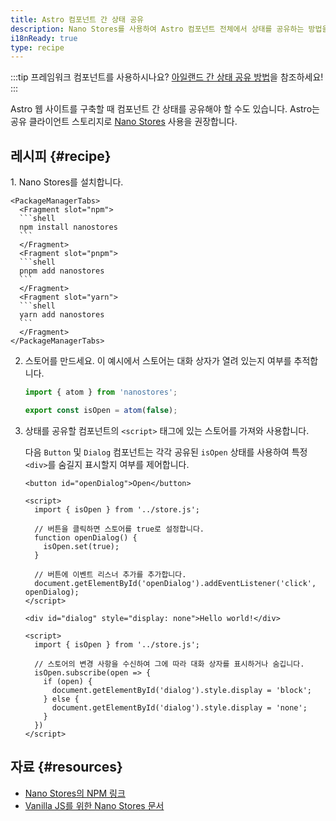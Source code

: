 ```yaml
---
title: Astro 컴포넌트 간 상태 공유
description: Nano Stores를 사용하여 Astro 컴포넌트 전체에서 상태를 공유하는 방법을 알아보세요.
i18nReady: true
type: recipe
---
```


:::tip
프레임워크 컴포넌트를 사용하시나요? [아일랜드 간 상태 공유 방법](/ko/recipes/sharing-state-islands/)을 참조하세요!
:::

Astro 웹 사이트를 구축할 때 컴포넌트 간 상태를 공유해야 할 수도 있습니다. Astro는 공유 클라이언트 스토리지로 [Nano Stores](https://github.com/nanostores/nanostores) 사용을 권장합니다.

## 레시피 \{#recipe\}

<Steps>
1. Nano Stores를 설치합니다.

    <PackageManagerTabs>
      <Fragment slot="npm">
      ```shell
      npm install nanostores
      ```
      </Fragment>
      <Fragment slot="pnpm">
      ```shell
      pnpm add nanostores
      ```
      </Fragment>
      <Fragment slot="yarn">
      ```shell
      yarn add nanostores
      ```
      </Fragment>
    </PackageManagerTabs>

2. 스토어를 만드세요. 이 예시에서 스토어는 대화 상자가 열려 있는지 여부를 추적합니다.

    ```ts title="src/store.js"
    import { atom } from 'nanostores';

    export const isOpen = atom(false);
    ```

3. 상태를 공유할 컴포넌트의 `<script>` 태그에 있는 스토어를 가져와 사용합니다.

    다음 `Button` 및 `Dialog` 컴포넌트는 각각 공유된 `isOpen` 상태를 사용하여 특정 `<div>`를 숨길지 표시할지 여부를 제어합니다.

    ```astro title="src/components/Button.astro"
    <button id="openDialog">Open</button>

    <script>
      import { isOpen } from '../store.js';
      
      // 버튼을 클릭하면 스토어를 true로 설정합니다.
      function openDialog() {
        isOpen.set(true);
      }

      // 버튼에 이벤트 리스너 추가를 추가합니다.
      document.getElementById('openDialog').addEventListener('click', openDialog);
    </script>
    ```

    ```astro title="src/components/Dialog.astro"
    <div id="dialog" style="display: none">Hello world!</div>

    <script>
      import { isOpen } from '../store.js';

      // 스토어의 변경 사항을 수신하여 그에 따라 대화 상자를 표시하거나 숨깁니다.  
      isOpen.subscribe(open => {
        if (open) {
          document.getElementById('dialog').style.display = 'block';
        } else {
          document.getElementById('dialog').style.display = 'none';
        }
      })
    </script>
    ```
</Steps>

## 자료 \{#resources\}

- [Nano Stores의 NPM 링크](https://www.npmjs.com/package/nanostores)
- [Vanilla JS를 위한 Nano Stores 문서 ](https://github.com/nanostores/nanostores#vanilla-js)